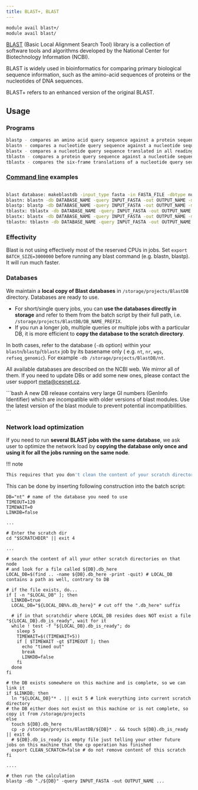 ```yaml
---
title: BLAST+, BLAST
---
```

```bash
module avail blast+/
module avail blast/
```

[BLAST](https://blast.ncbi.nlm.nih.gov/Blast.cgi) (Basic Local Alignment Search Tool) library is a collection of software tools and algorithms developed by the National Center for Biotechnology Information (NCBI).

BLAST is widely used in bioinformatics for comparing primary biological sequence information, such as the amino-acid sequences of proteins or the nucleotides of DNA sequences.

BLAST+  refers to an enhanced version of the original BLAST.

## Usage

### Programs

```bash
blastp - compares an amino acid query sequence against a protein sequence database
blastn - compares a nucleotide query sequence against a nucleotide sequence database
blastx - compares a nucleotide query sequence translated in all reading frames against a protein sequence database
tblastn - compares a protein query sequence against a nucleotide sequence database dynamically translated in all reading frames
tblastx - compares the six-frame translations of a nucleotide query sequence against the six-frame translations of a nucleotide sequence database
```

### [Command line](https://www.ncbi.nlm.nih.gov/books/NBK279675/) examples
```bash

blast database: makeblastdb -input_type fasta -in FASTA_FILE -dbtype nucl -title NAME -out NAME
blastn: blastn -db DATABASE_NAME -query INPUT_FASTA -out OUTPUT_NAME -max_target_seqs 1 -evalue 1e-5 -num_threads 8
blastp: blastp -db DATABASE_NAME -query INPUT_FASTA -out OUTPUT_NAME -max_target_seqs 1 -evalue 1e-5 -num_threads 8
tblastx: tblastx -db DATABASE_NAME -query INPUT_FASTA -out OUTPUT_NAME -max_target_seqs 1 -evalue 1e-5 -num_threads 8
blastx: blastx -db DATABASE_NAME -query INPUT_FASTA -out OUTPUT_NAME -max_target_seqs 1 -evalue 1e-5 -num_threads 8
tblastn: tblastn -db DATABASE_NAME -query INPUT_FASTA -out OUTPUT_NAME -max_target_seqs 1 -evalue 1e-5 -num_threads 8
```

### Effectivity

Blast is not using effectively most of the reserved CPUs in jobs. Set `export BATCH_SIZE=3000000` before running any blast command (e.g. blastn, blastp). It will run much faster.

### Databases

We maintain a **local copy of Blast databases** in `/storage/projects/BlastDB` directory. Databases are ready to use.

- For short/single query jobs, you can **use the databases directly in storage** and refer to them from the batch script by their full path, i.e. `/storage/projects/BlastDB/DB_NAME_PREFIX`.
- If you run a longer job, multiple queries or multiple jobs with a particular DB, it is more efficient to **copy the database to the scratch directory**.

In both cases, refer to the database (`-db` option) within your `blastn`/`blastp`/`tblastx` job by its basename only ( e.g. `nt`, `nr`, `wgs`, `refseq_genomic`). For example `-db /storage/projects/BlastDB/nt`.

All available databases are described on the NCBI web. We mirror all of them. If you need to update DBs or add some new ones, please contact the user support meta@cesnet.cz.

<Callout  type="warn" title="Warning">
```bash
A new DB release contains very large GI numbers (GenInfo Identifier) which are incompatible with older versions of blast modules. Use the latest version of the blast module to prevent potential incompatibilities. 
```
</Callout>

### Network load optimization

If you need to run **several BLAST jobs with the same database**, we ask user to optimize the network load by **copying the database only once and using it for all the jobs running on the same node**. 

!!! note
```bash
This requires that you don't clean the content of your scratch directory after the first job is finished!
```

This can be done by inserting following construction into the batch script: 

```
DB="nt" # name of the database you need to use
TIMEOUT=120
TIMEWAIT=0
LINKDB=false

...

# Enter the scratch dir
cd "$SCRATCHDIR" || exit 4

...

# search the content of all your other scratch directories on that node
# and look for a file called ${DB}.db_here 
LOCAL_DB=$(find .. -name ${DB}.db_here -print -quit) # LOCAL_DB contains a path as well, contrary to DB

# if the file exists, do...
if [ -n "$LOCAL_DB" ]; then
  LINKDB=true 
  LOCAL_DB="${LOCAL_DB%%.db_here}" # cut off the ".db_here" suffix

  # if in that scratchdir where LOCAL_DB resides does NOT exist a file "${LOCAL_DB}.db_is_ready", wait for it
  while ! test -f "${LOCAL_DB}.db_is_ready"; do
    sleep 5
    TIMEWAIT=$((TIMEWAIT+5))
    if [ $TIMEWAIT -gt $TIMEOUT ]; then
      echo "timed out"
      break
      LINKDB=false
    fi
  done
fi

# the DB exists somewhere on this machine and is complete, so we can link it
if $LINKDB; then
  ln "${LOCAL_DB}"* . || exit 5 # link everything into current scratch directory
# the DB either does not exist on this machine or is not complete, so copy it from /storage/projects
else
  touch ${DB}.db_here
  cp -p /storage/projects/BlastDB/${DB}* . && touch ${DB}.db_is_ready || exit 6 
  # ${DB}.db_is_ready is empty file just telling your other future jobs on this machine that the cp operation has finished                                 
  export CLEAN_SCRATCH=false # do not remove content of this scratch
fi

....

# then run the calculation
blastp -db "./${DB}" -query INPUT_FASTA -out OUTPUT_NAME ...
```
